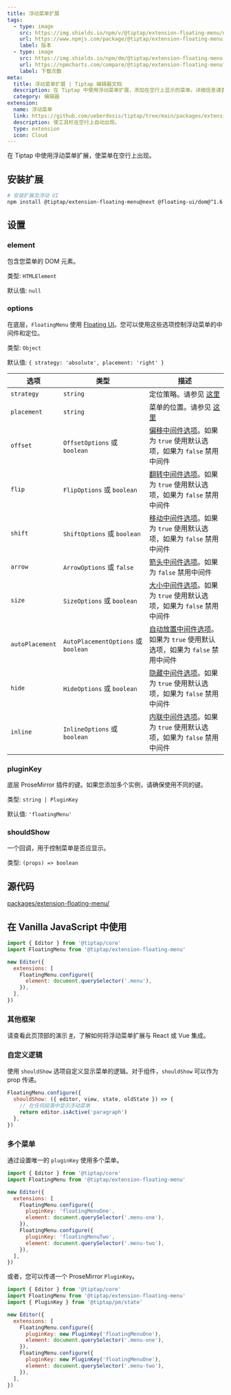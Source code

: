 ```yaml
---
title: 浮动菜单扩展
tags:
  - type: image
    src: https://img.shields.io/npm/v/@tiptap/extension-floating-menu/next?label=版本
    url: https://www.npmjs.com/package/@tiptap/extension-floating-menu
    label: 版本
  - type: image
    src: https://img.shields.io/npm/dm/@tiptap/extension-floating-menu.svg
    url: https://npmcharts.com/compare/@tiptap/extension-floating-menu?minimal=true
    label: 下载次数
meta:
  title: 浮动菜单扩展 | Tiptap 编辑器文档
  description: 在 Tiptap 中使用浮动菜单扩展，添加在空行上显示的菜单。详细信息请查看文档。
  category: 编辑器
extension:
  name: 浮动菜单
  link: https://github.com/ueberdosis/tiptap/tree/main/packages/extension-floating-menu
  description: 使工具栏在空行上自动出现。
  type: extension
  icon: Cloud
---
```



在 Tiptap 中使用浮动菜单扩展，使菜单在空行上出现。

<CodeDemo path="/Extensions/FloatingMenu" />

## 安装扩展

```bash
# 安装扩展及浮动 UI
npm install @tiptap/extension-floating-menu@next @floating-ui/dom@^1.6.0
```

## 设置

### element

包含您菜单的 DOM 元素。

类型: `HTMLElement`

默认值: `null`

### options

在底层，`FloatingMenu` 使用 [Floating UI](https://floating-ui.com)。您可以使用这些选项控制浮动菜单的中间件和定位。

类型: `Object`

默认值: `{ strategy: 'absolute', placement: 'right' }`

| 选项            | 类型                                | 描述                                                                                                                                                   |
| --------------- | ----------------------------------- | ------------------------------------------------------------------------------------------------------------------------------------------------------ |
| `strategy`      | `string`                            | 定位策略。请参见 [这里](https://floating-ui.com/docs/computePosition#strategy)                                                                  |
| `placement`     | `string`                            | 菜单的位置。请参见 [这里](https://floating-ui.com/docs/computePosition#placement)                                                                |
| `offset`        | `OffsetOptions` 或 `boolean`       | [偏移中间件选项](https://floating-ui.com/docs/offset#options)。如果为 `true` 使用默认选项，如果为 `false` 禁用中间件                                    |
| `flip`          | `FlipOptions` 或 `boolean`         | [翻转中间件选项](https://floating-ui.com/docs/flip#options)。如果为 `true` 使用默认选项，如果为 `false` 禁用中间件                                  |
| `shift`         | `ShiftOptions` 或 `boolean`        | [移动中间件选项](https://floating-ui.com/docs/shift#options)。如果为 `true` 使用默认选项，如果为 `false` 禁用中间件                                |
| `arrow`         | `ArrowOptions` 或 `false`           | [箭头中间件选项](https://floating-ui.com/docs/arrow#options)。如果为 `false` 禁用中间件                                                             |
| `size`          | `SizeOptions` 或 `boolean`          | [大小中间件选项](https://floating-ui.com/docs/size#options)。如果为 `true` 使用默认选项，如果为 `false` 禁用中间件                               |
| `autoPlacement` | `AutoPlacementOptions` 或 `boolean` | [自动放置中间件选项](https://floating-ui.com/docs/autoPlacement#options)。如果为 `true` 使用默认选项，如果为 `false` 禁用中间件                   |
| `hide`          | `HideOptions` 或 `boolean`          | [隐藏中间件选项](https://floating-ui.com/docs/hide#options)。如果为 `true` 使用默认选项，如果为 `false` 禁用中间件                                |
| `inline`        | `InlineOptions` 或 `boolean`        | [内联中间件选项](https://floating-ui.com/docs/inline#options)。如果为 `true` 使用默认选项，如果为 `false` 禁用中间件                               |

### pluginKey

底层 ProseMirror 插件的键。如果您添加多个实例，请确保使用不同的键。

类型: `string | PluginKey`

默认值: `'floatingMenu'`

### shouldShow

一个回调，用于控制菜单是否应显示。

类型: `(props) => boolean`

## 源代码

[packages/extension-floating-menu/](https://github.com/ueberdosis/tiptap/blob/main/packages/extension-floating-menu/)

## 在 Vanilla JavaScript 中使用

```js
import { Editor } from '@tiptap/core'
import FloatingMenu from '@tiptap/extension-floating-menu'

new Editor({
  extensions: [
    FloatingMenu.configure({
      element: document.querySelector('.menu'),
    }),
  ],
})
```

### 其他框架

请查看此页顶部的演示 [#](#)，了解如何将浮动菜单扩展与 React 或 Vue 集成。

### 自定义逻辑

使用 `shouldShow` 选项自定义显示菜单的逻辑。对于组件，`shouldShow` 可以作为 prop 传递。

```js
FloatingMenu.configure({
  shouldShow: ({ editor, view, state, oldState }) => {
    // 在任何段落中显示浮动菜单
    return editor.isActive('paragraph')
  },
})
```

### 多个菜单

通过设置唯一的 `pluginKey` 使用多个菜单。

```js
import { Editor } from '@tiptap/core'
import FloatingMenu from '@tiptap/extension-floating-menu'

new Editor({
  extensions: [
    FloatingMenu.configure({
      pluginKey: 'floatingMenuOne',
      element: document.querySelector('.menu-one'),
    }),
    FloatingMenu.configure({
      pluginKey: 'floatingMenuTwo',
      element: document.querySelector('.menu-two'),
    }),
  ],
})
```

或者，您可以传递一个 ProseMirror `PluginKey`。

```js
import { Editor } from '@tiptap/core'
import FloatingMenu from '@tiptap/extension-floating-menu'
import { PluginKey } from '@tiptap/pm/state'

new Editor({
  extensions: [
    FloatingMenu.configure({
      pluginKey: new PluginKey('floatingMenuOne'),
      element: document.querySelector('.menu-one'),
    }),
    FloatingMenu.configure({
      pluginKey: new PluginKey('floatingMenuOne'),
      element: document.querySelector('.menu-two'),
    }),
  ],
})
```